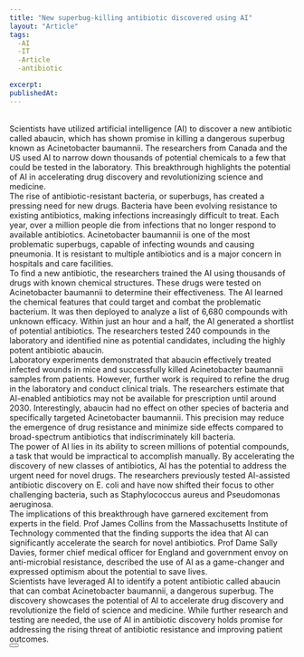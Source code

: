 ```yaml
---
title: "New superbug-killing antibiotic discovered using AI"
layout: "Article"
tags:
  -AI 
  -IT
  -Article
  -antibiotic

excerpt:
publishedAt:
---
```

<br/>
Scientists have utilized artificial intelligence (AI) to discover a new antibiotic called abaucin, which has shown promise in killing a dangerous superbug known as Acinetobacter baumannii. The researchers from Canada and the US used AI to narrow down thousands of potential chemicals to a few that could be tested in the laboratory. This breakthrough highlights the potential of AI in accelerating drug discovery and revolutionizing science and medicine.
<br/>
The rise of antibiotic-resistant bacteria, or superbugs, has created a pressing need for new drugs. Bacteria have been evolving resistance to existing antibiotics, making infections increasingly difficult to treat. Each year, over a million people die from infections that no longer respond to available antibiotics. Acinetobacter baumannii is one of the most problematic superbugs, capable of infecting wounds and causing pneumonia. It is resistant to multiple antibiotics and is a major concern in hospitals and care facilities.
<br/>
To find a new antibiotic, the researchers trained the AI using thousands of drugs with known chemical structures. These drugs were tested on Acinetobacter baumannii to determine their effectiveness. The AI learned the chemical features that could target and combat the problematic bacterium. It was then deployed to analyze a list of 6,680 compounds with unknown efficacy. Within just an hour and a half, the AI generated a shortlist of potential antibiotics. The researchers tested 240 compounds in the laboratory and identified nine as potential candidates, including the highly potent antibiotic abaucin.
<br/>
Laboratory experiments demonstrated that abaucin effectively treated infected wounds in mice and successfully killed Acinetobacter baumannii samples from patients. However, further work is required to refine the drug in the laboratory and conduct clinical trials. The researchers estimate that AI-enabled antibiotics may not be available for prescription until around 2030. Interestingly, abaucin had no effect on other species of bacteria and specifically targeted Acinetobacter baumannii. This precision may reduce the emergence of drug resistance and minimize side effects compared to broad-spectrum antibiotics that indiscriminately kill bacteria.
<br/>
The power of AI lies in its ability to screen millions of potential compounds, a task that would be impractical to accomplish manually. By accelerating the discovery of new classes of antibiotics, AI has the potential to address the urgent need for novel drugs. The researchers previously tested AI-assisted antibiotic discovery on E. coli and have now shifted their focus to other challenging bacteria, such as Staphylococcus aureus and Pseudomonas aeruginosa.
<br/>
The implications of this breakthrough have garnered excitement from experts in the field. Prof James Collins from the Massachusetts Institute of Technology commented that the finding supports the idea that AI can significantly accelerate the search for novel antibiotics. Prof Dame Sally Davies, former chief medical officer for England and government envoy on anti-microbial resistance, described the use of AI as a game-changer and expressed optimism about the potential to save lives.
<br/>
Scientists have leveraged AI to identify a potent antibiotic called abaucin that can combat Acinetobacter baumannii, a dangerous superbug. The discovery showcases the potential of AI to accelerate drug discovery and revolutionize the field of science and medicine. While further research and testing are needed, the use of AI in antibiotic discovery holds promise for addressing the rising threat of antibiotic resistance and improving patient outcomes.
<br/>
<Button
  address="https://www.bbc.com/news/health-65709834"
  text="Source"
/>